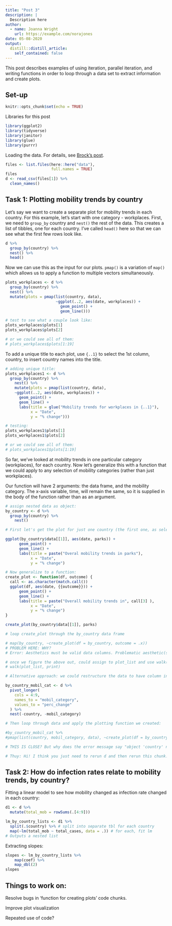 ```yaml
---
title: "Post 3"
description: |
  Description here
author:
  - name: Joanna Wright
    url: https://example.com/norajones
date: 05-08-2020
output:
  distill::distill_article:
    self_contained: false
---
```


This post describes examples of using iteration, parallel iteration, and writing functions in order to loop through a data set to extract information and create plots.

## Set-up

```r
knitr::opts_chunk$set(echo = TRUE)

```

<aside>
Libraries for this post
</aside>
```r
library(ggplot2)
library(tidyverse)
library(janitor)
library(glue)
library(purrr)
```


Loading the data. For details, see [Brock's post](link here).

```r

files <- list.files(here::here("data"),
                    full.names = TRUE)
files
d <- read_csv(files[1]) %>%
  clean_names()

```

## Task 1: Plotting mobility trends by country 

Let's say we want to create a separate plot for mobility trends in each country. For this example, let's start with one category - workplaces. First, we need to `group_by` country and `nest()` the rest of the data. This creates a list of tibbles, one for each country. I've called `head()` here so that we can see what the first few rows look like. 

```r
d %>%
  group_by(country) %>% 
  nest() %>%
  head()
```

Now we can use this as the input for our plots. `pmap()` is a variation of `map()` which allows us to apply a function to multiple vectors simultaneously.

```r

plots_workplaces <- d %>%
  group_by(country) %>% 
  nest() %>% 
  mutate(plots = pmap(list(country, data),  
                      ~ggplot(..2, aes(date, workplaces)) +
                        geom_point() + 
                        geom_line()))

# test to see what a couple look like:
plots_workplaces$plots[1]
plots_workplaces$plots[2]

# or we could see all of them: 
# plots_workplaces$plots[1:19]
```

To add a unique title to each plot, use `{..1}` to select the 1st column, country, to insert country names into the title. 

```r

# adding unique title: 
plots_workplaces1 <- d %>%
  group_by(country) %>% 
    nest() %>%
    mutate(plots = pmap(list(country, data),
    ~ggplot(..2, aes(date, workplaces)) +
      geom_point() + 
      geom_line() + 
      labs(title = glue("Mobility trends for workplaces in {..1}"),
           x = "Date", 
           y = "% change")))

# testing: 
plots_workplaces1$plots[1]
plots_workplaces1$plots[2]

# or we could see all of them: 
# plots_workplaces1$plots[1:19]
```

So far, we've looked at mobility trends in one particular category (workplaces), for each country. 
Now let's generalize this with a function that we could apply to any selection of mobility categories (rather than just workplaces). 

Our function will have 2 arguments: the data frame, and the mobility category. The x-axis variable, time, will remain the same, so it is supplied in the body of the function rather than as an argument. 

```r

# assign nested data as object: 
by_country <- d %>%
  group_by(country) %>% 
    nest()

# First let's get the plot for just one country (the first one, as selected using by_country$data[[1]]), and one category, parks. 

ggplot(by_country$data[[1]], aes(date, parks)) +
      geom_point() + 
      geom_line() + 
      labs(title = paste("Overal mobility trends in parks"),
           x = "Date", 
           y = "% change")

# Now generalize to a function: 
create_plot <- function(df, outcome) {
  call <- as.character(match.call())
  ggplot(df, aes(date, {{outcome}})) +
      geom_point() + 
      geom_line() + 
      labs(title = paste("Overall mobility trends in", call[3] ), 
           x = "Date", 
           y = "% change")
}

create_plot(by_country$data[[1]], parks)

# loop create_plot through the by_country data frame

# map(by_country, ~create_plot(df = by_country, outcome = .x))
# PROBLEM HERE: WHY? 
# Error: Aesthetics must be valid data columns. Problematic aesthetic(s): x = date. Did you mistype the name of a data column or forget to add after_stat()?

# once we figure the above out, could assign to plot_list and use walk() to print all plots:  
# walk(plot_list, print)

```

```r

# Alternative approach: we could restructure the data to have column indicating categories, then nest by country AND category: 

by_country_mobil_cat <- d %>%
  pivot_longer(
    cols = 4:9,
    names_to = "mobil_category",
    values_to = "perc_change"
  ) %>%
  nest(-country, -mobil_category)

# Then loop through data and apply the plotting function we created: 

#by_country_mobil_cat %>%
#pmap(list(country, mobil_category, data), ~create_plot(df = by_country_mobil_cat, outcome = .x))

# THIS IS CLOSE? But why does the error message say "object 'country' not found"?? 

# Thuy: Hi! I think you just need to rerun d and then rerun this chunk. I was able to run the code chunk to get 3 columms: country, mobil_category and data. 
```


## Task 2: How do infection rates relate to mobility trends, by country?

Fitting a linear model to see how mobility changed as infection rate changed in each country: 

```r

d1 <- d %>%
  mutate(total_mob = rowSums(.[4:9]))

lm_by_country_lists <- d1 %>% 
  split(.$country) %>% # split into separate tbl for each country
  map(~lm(total_mob ~ total_cases, data = .)) # for each, fit lm
# Outputs a nested list

```

Extracting slopes: 

```r
slopes <- lm_by_country_lists %>%
    map(coef) %>%
    map_dbl(2)
slopes
```

## Things to work on:

Resolve bugs in 'function for creating plots' code chunks.

Improve plot visualization 

Repeated use of code? 
